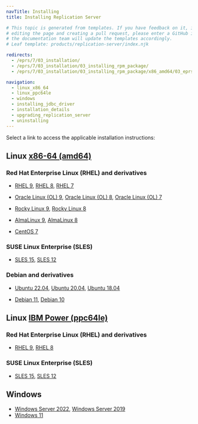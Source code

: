```yaml
---
navTitle: Installing
title: Installing Replication Server

# This topic is generated from templates. If you have feedback on it, instead of
# editing the page and creating a pull request, please enter a GitHub issue and
# the documentation team will update the templates accordingly.
# Leaf template: products/replication-server/index.njk

redirects:
  - /eprs/7/03_installation/
  - /eprs/7/03_installation/03_installing_rpm_package/
  - /eprs/7/03_installation/03_installing_rpm_package/x86_amd64/03_eprs_rhel7_x86/

navigation:
  - linux_x86_64
  - linux_ppc64le
  - windows
  - installing_jdbc_driver
  - installation_details
  - upgrading_replication_server
  - uninstalling
---
```


Select a link to access the applicable installation instructions:

## Linux [x86-64 (amd64)](linux_x86_64)

### Red Hat Enterprise Linux (RHEL) and derivatives

- [RHEL 9](linux_x86_64/eprs_rhel_9), [RHEL 8](linux_x86_64/eprs_rhel_8), [RHEL 7](linux_x86_64/eprs_rhel_7)

- [Oracle Linux (OL) 9](linux_x86_64/eprs_rhel_9), [Oracle Linux (OL) 8](linux_x86_64/eprs_rhel_8), [Oracle Linux (OL) 7](linux_x86_64/eprs_rhel_7)

- [Rocky Linux 9](linux_x86_64/eprs_other_linux_9), [Rocky Linux 8](linux_x86_64/eprs_other_linux_8)

- [AlmaLinux 9](linux_x86_64/eprs_other_linux_9), [AlmaLinux 8](linux_x86_64/eprs_other_linux_8)

- [CentOS 7](linux_x86_64/eprs_centos_7)

### SUSE Linux Enterprise (SLES)

- [SLES 15](linux_x86_64/eprs_sles_15), [SLES 12](linux_x86_64/eprs_sles_12)

### Debian and derivatives

- [Ubuntu 22.04](linux_x86_64/eprs_ubuntu_22), [Ubuntu 20.04](linux_x86_64/eprs_ubuntu_20), [Ubuntu 18.04](linux_x86_64/eprs_ubuntu_18)

- [Debian 11](linux_x86_64/eprs_debian_11), [Debian 10](linux_x86_64/eprs_debian_10)

## Linux [IBM Power (ppc64le)](linux_ppc64le)

### Red Hat Enterprise Linux (RHEL) and derivatives

- [RHEL 9](linux_ppc64le/eprs_rhel_9), [RHEL 8](linux_ppc64le/eprs_rhel_8)

### SUSE Linux Enterprise (SLES)

- [SLES 15](linux_ppc64le/eprs_sles_15), [SLES 12](linux_ppc64le/eprs_sles_12)

## Windows

- [Windows Server 2022](windows), [Windows Server 2019](windows)
- [Windows 11](windows)
